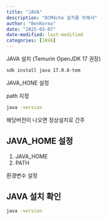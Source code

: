```yaml
---
title: "JAVA"
description: "DCM4che 설치를 위해서"
author: "BenKorea"
date: "2025-03-07"
date-modified: last-modified
categories: [JAVA]
---
```


JAVA 설치 (Temurin OpenJDK 17 권장)

```bash
sdk install java 17.0.8-tem
```

JAVA_HONE 설정

path 지정

```cmd
java -version
```
해당버전이 나오면 정상설치로 간주


## JAVA_HOME 설정

1. JAVA_HOME
2. PATH
    
환경변수 설정


## JAVA 설치 확인


```cmd
java -version
```
